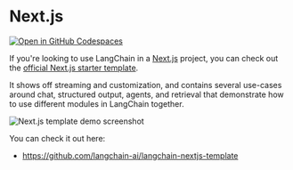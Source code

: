 # Next.js

[![Open in GitHub Codespaces](https://github.com/codespaces/badge.svg)](https://codespaces.new/langchain-ai/langchain-nextjs-template)

If you're looking to use LangChain in a [Next.js](https://nextjs.org) project, you can check out the
[official Next.js starter template](https://github.com/langchain-ai/langchain-nextjs-template).

It shows off streaming and customization, and contains several use-cases around chat, structured output,
agents, and retrieval that demonstrate how to use different modules in LangChain together.

![Next.js template demo screenshot](/img/nextjs-agent-conversation.png)

You can check it out here:

- https://github.com/langchain-ai/langchain-nextjs-template